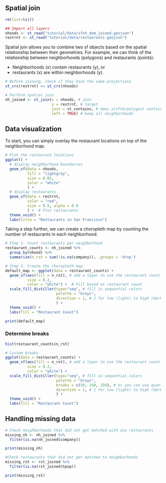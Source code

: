 ## Spatial join

```r
rm(list=ls())
```

```r
## Import all layers
nhoods <- st_read("tutorial/data/sfnh_dem_joined.geojson")
restrnt <- st_read("tutorial/data/restaurants.geojson")
```

Spatial join allows you to combine two sf objects based on the spatial relationship between their geometries. For example, we can think of the relationship between neighborhoods (polygons) and restaurants (points).

 * Neighborhoods (x) contain restaurants (y), or
 * restaurants (x) are within neighborhoods (y).

```r
# Before joining, check if they have the same projections
st_crs(restrnt) == st_crs(nhoods)

# Perform spatial join
nh_joined <- st_join(x = nhoods, # join
                     y = restrnt, # target
                     join = st_contains, # does x(sfnh/polygon) contains y(sfbnb/point)?
                     left = TRUE) # keep all neighborhoods 
```

## Data visualization

To start, you can simply overlay the restaurant locations on top of the neighborhood map.

```r
# Plot the restaurant locations
ggplot() +
  # display neighborhood boundaries
  geom_sf(data = nhoods,
          fill = "lightgray",
          size = 0.02,
          color = "white"
          ) +
  # display restaurants
  geom_sf(data = restrnt, 
          color = "red", 
          size = 0.5, alpha = 0.8
          ) +  # Plot restaurants
  theme_void() +
  labs(title = "Restaurants in San Francisco")
```

Taking a step further, we can create a choropleth map by counting the number of restaurants in each neighborhood.

```r
# Step 1: Count restaurants per neighborhood
restaurant_counts <- nh_joined %>%
  group_by(nhood) %>% 
  summarize(n_rst = sum(!is.na(company)), .groups = 'drop')

# Step 2: Create the choropleth map
default_map <- ggplot(data = restaurant_counts) +
  geom_sf(aes(fill = n_rst), # add a layer to use the restaurant count to fill colors
          size = 0.2,
          color = "white") +  # Fill based on restaurant count
  scale_fill_distiller(type="seq", # fill in sequential colors 
                       palette = "Greys",
                       direction = 1, # 1 for low (light) to high (dark), -1 for reverse
                       ) +
  theme_void() +
  labs(fill = "Restaurant Count")

print(default_map)
```

### Determine breaks
```r
hist(restaurant_counts$n_rst)
```

```r
# Custom breaks
ggplot(data = restaurant_counts) +
  geom_sf(aes(fill = n_rst), # add a layer to use the restaurant count to fill colors
          size = 0.2,
          color = "white") +  
  scale_fill_distiller(type="seq", # fill in sequential colors 
                       palette = "Greys",
                       breaks = c(50, 150, 250), # or you can use quantile binning, natural breaks, etc.
                       direction = 1, # 1 for low (light) to high (dark), -1 for reverse
                       ) +
  theme_void() +
  labs(fill = "Restaurant Count")
```


## Handling missing data
```r
# Check neighborhoods that did not get matched with any restaurants
missing_nh <- nh_joined %>%
  filter(is.na(nh_joined$company))

print(missing_nh)

#Check restaurants that did not get matched to neighborhoods
missing_rst <- rst_joined %>%
  filter(is.na(rst_joined$tpop))

print(missing_rst)
```
